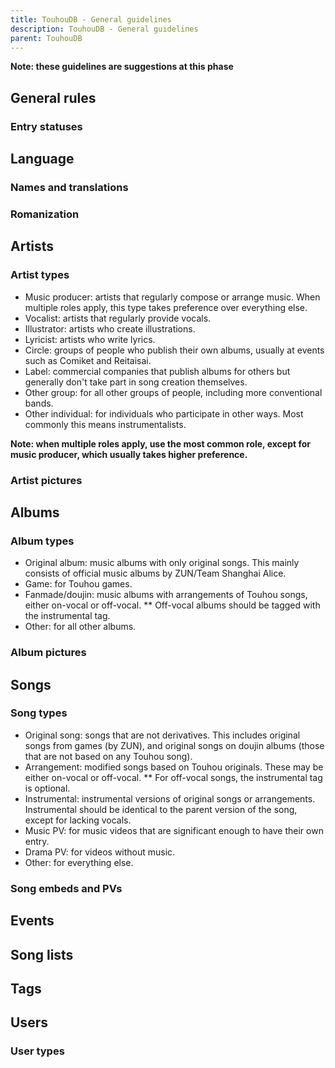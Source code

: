 ---
title: TouhouDB - General guidelines
description: TouhouDB - General guidelines
parent: TouhouDB
---

**Note: these guidelines are suggestions at this phase**

## General rules

### Entry statuses

## Language

### Names and translations

### Romanization

## Artists

### Artist types

* Music producer: artists that regularly compose or arrange music. When multiple roles apply, this type takes preference over everything else.
* Vocalist: artists that regularly provide vocals.
* Illustrator: artists who create illustrations.
* Lyricist: artists who write lyrics.
* Circle: groups of people who publish their own albums, usually at events such as Comiket and Reitaisai.
* Label: commercial companies that publish albums for others but generally don't take part in song creation themselves.
* Other group: for all other groups of people, including more conventional bands.
* Other individual: for individuals who participate in other ways. Most commonly this means instrumentalists.

**Note: when multiple roles apply, use the most common role, except for music producer, which usually takes higher preference.**

### Artist pictures

## Albums

### Album types

* Original album: music albums with only original songs. This mainly consists of official music albums by ZUN/Team Shanghai Alice.
* Game: for Touhou games.
* Fanmade/doujin: music albums with arrangements of Touhou songs, either on-vocal or off-vocal.
** Off-vocal albums should be tagged with the instrumental tag.
* Other: for all other albums.

### Album pictures

## Songs

### Song types

* Original song: songs that are not derivatives. This includes original songs from games (by ZUN), and original songs on doujin albums (those that are not based on any Touhou song).
* Arrangement: modified songs based on Touhou originals. These may be either on-vocal or off-vocal.
** For off-vocal songs, the instrumental tag is optional.
* Instrumental: instrumental versions of original songs or arrangements. Instrumental should be identical to the parent version of the song, except for lacking vocals.
* Music PV: for music videos that are significant enough to have their own entry.
* Drama PV: for videos without music.
* Other: for everything else.

### Song embeds and PVs

## Events

## Song lists

## Tags

## Users

### User types